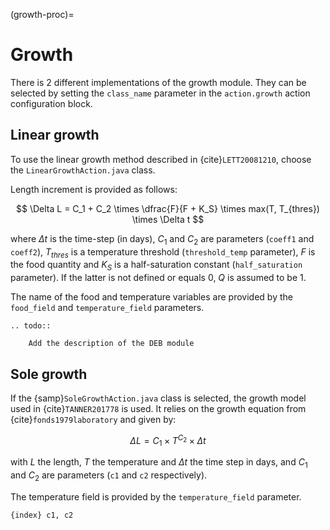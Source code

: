 (growth-proc)=

# Growth

There is 2 different implementations of the growth module. They can be selected by setting the
`class_name` parameter in the `action.growth` action configuration block.

## Linear growth

To use the linear growth method described in {cite}`LETT20081210`, choose the `LinearGrowthAction.java` class.

Length increment is provided as follows:

$$
\Delta L = C_1 + C_2 \times \dfrac{F}{F + K_S} \times max(T, T_{thres}) \times \Delta t
$$

where $\Delta t$ is the time-step (in days), $C_1$ and $C_2$ are parameters (`coeff1` and `coeff2`), $T_{thres}$ is a temperature threshold (`threshold_temp` parameter), $F$ is the food quantity and $K_S$ is
a half-saturation constant (`half_saturation` parameter). If the latter is not defined or equals 0, $Q$ is assumed to be $1$.

The name of the food and temperature variables are provided by the `food_field` and `temperature_field` parameters.

```eval-rst
.. todo::

    Add the description of the DEB module
```

## Sole growth

If the {samp}`SoleGrowthAction.java` class is selected, the growth model used in {cite}`TANNER201778` is
used. It relies on the growth equation from {cite}`fonds1979laboratory` and given by:

$$
\Delta L = C_1 \times T^{C_2} \times \Delta t
$$

with $L$ the length, $T$ the temperature and $\Delta t$ the time step in days, and $C_1$ and $C_2$ are parameters (`c1` and `c2` respectively).

The temperature field is provided by the `temperature_field` parameter.

```{index} c1, c2
```
